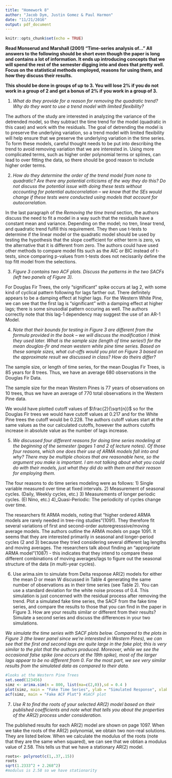 ```yaml
---
title: "Homework 8"
author: "Jacob Dym, Justin Gomez & Paul Harmon"
date: "11/21/2016"
output: pdf_document
---
```



```r
knitr::opts_chunk$set(echo = TRUE)
```

__Read Monserud and Marshall (2001) “Time-series analysis of…” All answers to the following should be short even though the paper is long and contains a lot of information. It ends up introducing concepts that we will spend the rest of the semester digging into and does that pretty well. Focus on the statistical methods employed, reasons for using them, and how they discuss their results.__

__This should be done in groups of up to 3. You will lose 2% if you do not work in a group of 2 and get a bonus of 2% if you work in a group of 3.__

1) _What do they provide for a reason for removing the quadratic trend? Why do they want to use a trend model with limited flexibility?_

The authors of the study are interested in analyzing the variance of the detrended model, so they subtract the time trend for the model (quadratic in this case) and work with the residuals. The goal of detrending the model is to preserve the underlying variation, so a trend model with limited flexibility will help ensure that we preserve the underlying variation in the time series. To form these models, careful thought needs to be put into describing the trend to avoid removing variation that we are interested in. Using more complicated terms, such as higher order polynomial terms or splines, can lead to over fitting the data, so there should be good reason to include higher order terms.

2) _How do they determine the order of the trend model from none to quadratic? Are there any potential criticisms of the way they do this? Do not discuss the potential issue with doing these tests without accounting for potential autocorrelation – we know that the SEs would change if these tests were conducted using models that account for autocorrelation._

In the last paragraph of the _Removing the time trend_ section, the authors discuss the need to fit a model in a way such that the residuals have a constant mean and variance. Depending on the model; no tren, linear trend, and quadratic trend fulfill this requirement. They then use t-tests to determine if the linear model or the quadratic model should be used by testing the hypothesis that the slope coefficient for either term is zero, vs the alternative that it is different from zero. The authors could have used other methods to compare model fits such as the AIC or BIC instead of t-tests, since comparing p-values from t-tests does not necissarily define the top fitt model from the selections. 

3) _Figure 3 contains two ACF plots. Discuss the patterns in the two SACFs (left two panels of Figure 3)._

For Douglas Fir Trees, the only "significant" spike occurs at lag 2, with some kind of cyclical pattern following for lags farther out. There definitely appears to be a damping effect at higher lags. For the Western White Pine, we can see that the first lag is "significant" with a damping effect at higher lags; there is some sinusodial pattern occuring as well. The authors correctly note that this lag-1 dependency may suggest the use of an AR-1 Model.

4) _Note that their bounds for testing in Figure 3 are different from the formula provided in the book – we will discuss the modification I think they used later. What is the sample size (length of time series!) for the mean douglas-fir and mean western white pine time series. Based on these sample sizes, what cut-offs would you plot on Figure 3 based on the approximate result we discussed in class? How do theirs differ?_

The sample size, or length of time series, for the mean Douglas Fir Trees, is 85 years for 8 trees. Thus, we have an average 680 observations in the Douglas Fir Data.

The sample size for the mean Western Pines is 77 years of observations on 10 trees, thus we have an average of 770 total observations in the Western Pine data.

We would have plotted cutoff values of $\frac{2}{\sqrt{n}}$ so for the Douglas Fir trees we would have cutoff values at 0.217 and for the White Pine trees the cutoff would be 0.228.
The authors cutoff values start at the same values as the our calculated cutoffs, however the authors cutoffs increase in absolute value as the number of lags increase. 

5) _We discussed four different reasons for doing time series modeling at the beginning of the semester (pages 1 and 2 of lecture notes). Of those four reasons, which one does their use of ARMA models fall into and why? There may be multiple choices that are reasonable here, so the argument you make is important. I am not talking about what you could do with their models, just what they did do with them and their reason for employing them._

The four reasons to do time series modeling were as follows:
1) Single variable measured over time at fixed intervals.
2) Measurement of seasonal cycles. (Daily, Weekly cycles, etc.)
3) Measurements of longer periodic cycles. (El Nino, etc.)
4)_Quasi-Periodic: The periodicity of cycles change over time.

The researchers fit ARMA models, noting that "higher ordered ARMA models are rarely needed in tree-ring studies"(1091). They therefore fit several variations of first and second-order autoregresssive/moving average models. The authors outline the ARMA models on page 1091. It seems that they are interested primarily in seasonal and longer-period cycles (2 and 3) because they tried considering several different lag lengths and moving averages. The researchers talk about finding an "appropriate ARMA model"(1087) - this indicates that they intend to compare these different combinations of moving averages/lags to figure out the seasonal structure of the data (in multi-year cycles).

6) Use arima.sim to simulate from Delta response AR(2) models for either the mean D or mean W discussed in Table 4 generating the same number of observations as in their time series (see Table 2). You can use a standard deviation for the white noise process of 0.4. This simulation is just concerned with the residual process after removing the trend. Plot a simulated fake time series, the SACF from the fake time series, and compare the results to those that you can find in the paper in Figure 3. How are your results similar or different from their results? Simulate a second series and discuss the differences in your two simulations.

_We simulate the time series with SACF plots below. Compared to the plots in Figure 3 (the lower panel since we're interested in Western Pines), we can see that the first and second lags are quite large in the fake plot; this is very similar to the plot that the authors produced. Moreover, while we see the occasional false spike (one occurs at the 19th spike), most of the larger lags appear to be no different from 0. For the most part, we see very similar results from the simulated data as compared to their data._
```r
#looks at the Western Pine Trees
set.seed(123456)
simz <- arima.sim(n = 800, list(ma=c(2,0)),sd = 0.4 )
plot(simz, main = "Fake Time Series", ylab = "Simulated Response", xlab = "Time")
acf(simz, main = "Fake ACF Plot") #SACF plot

```


7) _Use R to find the roots of your selected AR(2) model based on their published coefficients and note what that tells you about the properties of the AR(2) process under consideration._


The published results for each AR(2) model are shown on page 1097. When we take the roots of the AR(2) polynomial, we obtain two non-real solutions. They are listed below. When we calculate the modulus of the roots (note that they are the same when squared), we can see that we obtian a modulus value of 2.58. This tells us that we have a stationary AR(2) model. 
```r
roots<- polyroot(c(1,.37,.15))
roots
sqrt(1.2333^2 + 2.268^2)
#modulus is 2.58 so we have stationarity
```





